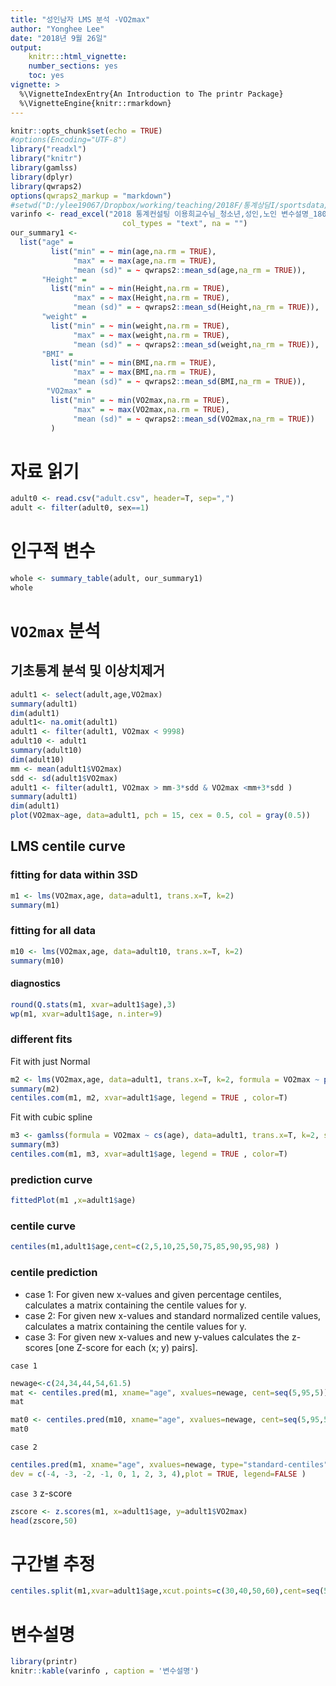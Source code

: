 ```yaml
---
title: "성인남자 LMS 분석 -VO2max"
author: "Yonghee Lee"
date: "2018년 9월 26일"
output:
    knitr:::html_vignette:
    number_sections: yes
    toc: yes
vignette: >
  %\VignetteIndexEntry{An Introduction to The printr Package}
  %\VignetteEngine{knitr::rmarkdown}
---
```


```r
knitr::opts_chunk$set(echo = TRUE)
#options(Encoding="UTF-8")
library("readxl")
library("knitr")
library(gamlss)
library(dplyr)
library(qwraps2)
options(qwraps2_markup = "markdown")
#setwd("D:/ylee19067/Dropbox/working/teaching/2018F/통계상담I/sportsdata/adult")
varinfo <- read_excel("2018 통계컨설팅 이용희교수님_청소년,성인,노인 변수설명_180910.xlsx",3,col_names = TRUE,
                         col_types = "text", na = "")
our_summary1 <-
  list("age" =
         list("min" = ~ min(age,na.rm = TRUE),
              "max" = ~ max(age,na.rm = TRUE),
              "mean (sd)" = ~ qwraps2::mean_sd(age,na_rm = TRUE)),
       "Height" =
         list("min" = ~ min(Height,na.rm = TRUE),
              "max" = ~ max(Height,na.rm = TRUE),
              "mean (sd)" = ~ qwraps2::mean_sd(Height,na_rm = TRUE)),
       "weight" =
         list("min" = ~ min(weight,na.rm = TRUE),
              "max" = ~ max(weight,na.rm = TRUE),
              "mean (sd)" = ~ qwraps2::mean_sd(weight,na_rm = TRUE)),
       "BMI" =
         list("min" = ~ min(BMI,na.rm = TRUE),
              "max" = ~ max(BMI,na.rm = TRUE),
              "mean (sd)" = ~ qwraps2::mean_sd(BMI,na_rm = TRUE)),
        "VO2max" =
         list("min" = ~ min(VO2max,na.rm = TRUE),
              "max" = ~ max(VO2max,na.rm = TRUE),
              "mean (sd)" = ~ qwraps2::mean_sd(VO2max,na_rm = TRUE))
         )
```

# 자료 읽기 
```r
adult0 <- read.csv("adult.csv", header=T, sep=",")
adult <- filter(adult0, sex==1)
```



# 인구적 변수 

```r
whole <- summary_table(adult, our_summary1)
whole
```



#  `VO2max` 분석

## 기초통계 분석 및 이상치제거
```r
adult1 <- select(adult,age,VO2max)
summary(adult1)
dim(adult1)
adult1<- na.omit(adult1)
adult1 <- filter(adult1, VO2max < 9998)
adult10 <- adult1
summary(adult10)
dim(adult10)
mm <- mean(adult1$VO2max)
sdd <- sd(adult1$VO2max)
adult1 <- filter(adult1, VO2max > mm-3*sdd & VO2max <mm+3*sdd )
summary(adult1)
dim(adult1)
plot(VO2max~age, data=adult1, pch = 15, cex = 0.5, col = gray(0.5))
```


## LMS centile curve

### fitting for data within 3SD
```r
m1 <- lms(VO2max,age, data=adult1, trans.x=T, k=2)
summary(m1)
```

### fitting for all data
```r
m10 <- lms(VO2max,age, data=adult10, trans.x=T, k=2)
summary(m10)
```


#### diagnostics
```r
round(Q.stats(m1, xvar=adult1$age),3)
wp(m1, xvar=adult1$age, n.inter=9)
```
### different fits


Fit with just Normal 
```r
m2 <- lms(VO2max,age, data=adult1, trans.x=T, k=2, formula = VO2max ~ ps(age), sigma.formula = ~ps(age), nu.formula = ~ps(age), tau.formula = ~ps(age), family = "NO")
summary(m2)
centiles.com(m1, m2, xvar=adult1$age, legend = TRUE , color=T)
```

Fit with cubic spline
```r
m3 <- gamlss(formula = VO2max ~ cs(age), data=adult1, trans.x=T, k=2, sigma.formula = ~cs(age), nu.formula = ~cs(age), tau.formula = ~cs(age), family ="BCPEo")
summary(m3)
centiles.com(m1, m3, xvar=adult1$age, legend = TRUE , color=T)
```

### prediction curve

```r
fittedPlot(m1 ,x=adult1$age)
```

### centile curve

```r
centiles(m1,adult1$age,cent=c(2,5,10,25,50,75,85,90,95,98) )
```

### centile prediction

- case 1: For given new x-values and given percentage centiles, calculates a matrix containing the centile values for y.
- case 2: For given new x-values and standard normalized centile values, calculates a matrix containing the centile values for y.
- case 3: For given new x-values and new y-values calculates the z-scores [one Z-score for each (x; y) pairs].

`case 1`

```r
newage<-c(24,34,44,54,61.5) 
mat <- centiles.pred(m1, xname="age", xvalues=newage, cent=seq(5,95,5))
mat
```

```r
mat0 <- centiles.pred(m10, xname="age", xvalues=newage, cent=seq(5,95,5))
mat0
```
`case 2`

```r
centiles.pred(m1, xname="age", xvalues=newage, type="standard-centiles",
dev = c(-4, -3, -2, -1, 0, 1, 2, 3, 4),plot = TRUE, legend=FALSE )
```


`case 3` z-score

```r
zscore <- z.scores(m1, x=adult1$age, y=adult1$VO2max)
head(zscore,50)
```

# 구간별  추정

```r
centiles.split(m1,xvar=adult1$age,xcut.points=c(30,40,50,60),cent=seq(5,95,5))
```


# 변수설명

```r
library(printr)
knitr::kable(varinfo , caption = '변수설명')
```
